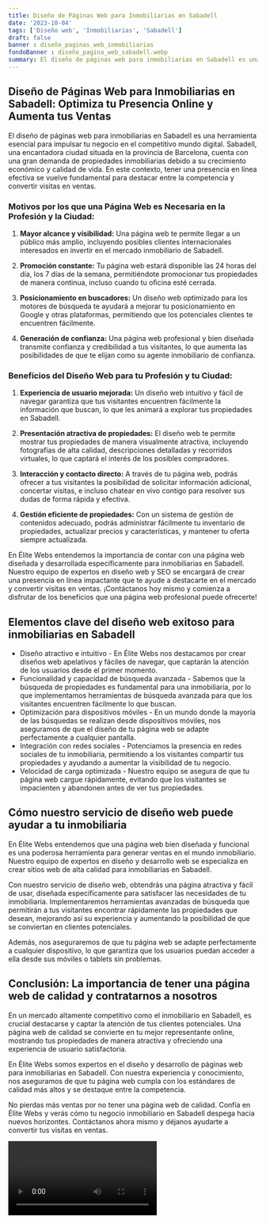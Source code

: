 ```yaml
---
title: Diseño de Páginas Web para Inmobiliarias en Sabadell
date: '2023-10-04'
tags: ['Diseño web', 'Inmobiliarias', 'Sabadell']
draft: false
banner : diseño_paginas_web_inmobiliarias
fondoBanner : diseño_pagina_web_sabadell.webp
summary: El diseño de páginas web para inmobiliarias en Sabadell es una herramienta esencial para impulsar tu negocio en el competitivo mundo digital. Sabadell, una encantadora ciudad situada en la provincia de Barcelona, cuenta con una gran demanda de propiedades inmobiliarias debido a su crecimiento económico y calidad de vida. En este contexto, tener una presencia en línea efectiva se vuelve fundamental para destacar entre la competencia y convertir visitas en ventas. 
---
```


## Diseño de Páginas Web para Inmobiliarias en Sabadell: Optimiza tu Presencia Online y Aumenta tus Ventas

El diseño de páginas web para inmobiliarias en Sabadell es una herramienta esencial para impulsar tu negocio en el competitivo mundo digital. Sabadell, una encantadora ciudad situada en la provincia de Barcelona, cuenta con una gran demanda de propiedades inmobiliarias debido a su crecimiento económico y calidad de vida. En este contexto, tener una presencia en línea efectiva se vuelve fundamental para destacar entre la competencia y convertir visitas en ventas. 

### Motivos por los que una Página Web es Necesaria en la Profesión y la Ciudad:

1. **Mayor alcance y visibilidad:** Una página web te permite llegar a un público más amplio, incluyendo posibles clientes internacionales interesados en invertir en el mercado inmobiliario de Sabadell.

2. **Promoción constante:** Tu página web estará disponible las 24 horas del día, los 7 días de la semana, permitiéndote promocionar tus propiedades de manera continua, incluso cuando tu oficina esté cerrada.

3. **Posicionamiento en buscadores:** Un diseño web optimizado para los motores de búsqueda te ayudará a mejorar tu posicionamiento en Google y otras plataformas, permitiendo que los potenciales clientes te encuentren fácilmente.

4. **Generación de confianza:** Una página web profesional y bien diseñada transmite confianza y credibilidad a tus visitantes, lo que aumenta las posibilidades de que te elijan como su agente inmobiliario de confianza.

### Beneficios del Diseño Web para tu Profesión y tu Ciudad:

1. **Experiencia de usuario mejorada:** Un diseño web intuitivo y fácil de navegar garantiza que tus visitantes encuentren fácilmente la información que buscan, lo que les animará a explorar tus propiedades en Sabadell.

2. **Presentación atractiva de propiedades:** El diseño web te permite mostrar tus propiedades de manera visualmente atractiva, incluyendo fotografías de alta calidad, descripciones detalladas y recorridos virtuales, lo que captará el interés de los posibles compradores.

3. **Interacción y contacto directo:** A través de tu página web, podrás ofrecer a tus visitantes la posibilidad de solicitar información adicional, concertar visitas, e incluso chatear en vivo contigo para resolver sus dudas de forma rápida y efectiva.

4. **Gestión eficiente de propiedades:** Con un sistema de gestión de contenidos adecuado, podrás administrar fácilmente tu inventario de propiedades, actualizar precios y características, y mantener tu oferta siempre actualizada.

En Élite Webs entendemos la importancia de contar con una página web diseñada y desarrollada específicamente para inmobiliarias en Sabadell. Nuestro equipo de expertos en diseño web y SEO se encargará de crear una presencia en línea impactante que te ayude a destacarte en el mercado y convertir visitas en ventas. ¡Contáctanos hoy mismo y comienza a disfrutar de los beneficios que una página web profesional puede ofrecerte!

<GifSeo />

<Cta />

## Elementos clave del diseño web exitoso para inmobiliarias en Sabadell

- Diseño atractivo e intuitivo - En Élite Webs nos destacamos por crear diseños web apelativos y fáciles de navegar, que captarán la atención de los usuarios desde el primer momento.
- Funcionalidad y capacidad de búsqueda avanzada - Sabemos que la búsqueda de propiedades es fundamental para una inmobiliaria, por lo que implementamos herramientas de búsqueda avanzada para que los visitantes encuentren fácilmente lo que buscan.
- Optimización para dispositivos móviles - En un mundo donde la mayoría de las búsquedas se realizan desde dispositivos móviles, nos aseguramos de que el diseño de tu página web se adapte perfectamente a cualquier pantalla.
- Integración con redes sociales - Potenciamos la presencia en redes sociales de tu inmobiliaria, permitiendo a los visitantes compartir tus propiedades y ayudando a aumentar la visibilidad de tu negocio.
- Velocidad de carga optimizada - Nuestro equipo se asegura de que tu página web cargue rápidamente, evitando que los visitantes se impacienten y abandonen antes de ver tus propiedades.

## Cómo nuestro servicio de diseño web puede ayudar a tu inmobiliaria

En Élite Webs entendemos que una página web bien diseñada y funcional es una poderosa herramienta para generar ventas en el mundo inmobiliario. Nuestro equipo de expertos en diseño y desarrollo web se especializa en crear sitios web de alta calidad para inmobiliarias en Sabadell.

Con nuestro servicio de diseño web, obtendrás una página atractiva y fácil de usar, diseñada específicamente para satisfacer las necesidades de tu inmobiliaria. Implementaremos herramientas avanzadas de búsqueda que permitirán a tus visitantes encontrar rápidamente las propiedades que desean, mejorando así su experiencia y aumentando la posibilidad de que se conviertan en clientes potenciales.

Además, nos aseguraremos de que tu página web se adapte perfectamente a cualquier dispositivo, lo que garantiza que los usuarios puedan acceder a ella desde sus móviles o tablets sin problemas.

## Conclusión: La importancia de tener una página web de calidad y contratarnos a nosotros

En un mercado altamente competitivo como el inmobiliario en Sabadell, es crucial destacarse y captar la atención de tus clientes potenciales. Una página web de calidad se convierte en tu mejor representante online, mostrando tus propiedades de manera atractiva y ofreciendo una experiencia de usuario satisfactoria.

En Élite Webs somos expertos en el diseño y desarrollo de páginas web para inmobiliarias en Sabadell. Con nuestra experiencia y conocimiento, nos aseguramos de que tu página web cumpla con los estándares de calidad más altos y se destaque entre la competencia.

No pierdas más ventas por no tener una página web de calidad. Confía en Élite Webs y verás cómo tu negocio inmobiliario en Sabadell despega hacia nuevos horizontes. Contáctanos ahora mismo y déjanos ayudarte a convertir tus visitas en ventas.

<Video />

<CtaBot job='Inmobiliarias' city='Sabadell'/>

<Gmaps query='Sabadell+españa+maps' />